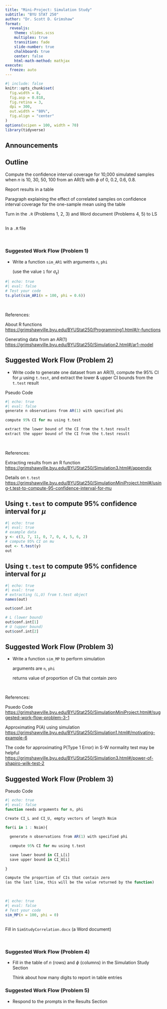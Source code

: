 ```yaml
---
title: "Mini-Project: Simulation Study"
subtitle: "BYU STAT 250"
author: "Dr. Scott D. Grimshaw"
format: 
  revealjs:
    theme: slides.scss
    multiplex: true
    transition: fade
    slide-number: true
    chalkboard: true
    center: false
    html-math-method: mathjax
execute:
  freeze: auto
---
```


```r
#| include: false
knitr::opts_chunk$set(
  fig.width = 8,
  fig.asp = 0.818,
  fig.retina = 3,
  dpi = 300,
  out.width = "80%",
  fig.align = "center"
)
options(scipen = 100, width = 70)
library(tidyverse)
```

## Announcements


## Outline

Compute the confidence interval coverage for 10,000 simulated samples when $n$ is 10, 30, 50, 100 from an AR(1) with $\phi$ of 0, 0.2, 0.6, 0.8.

Report results in a table

Paragraph explaining the effect of correlated samples on confidence interval coverage for the one-sample mean using the table

Turn in the `.R` (Problems 1, 2, 3) and Word document (Problems 4, 5) to LS


## {.smaller}

In a `.R` file

\ 

### Suggested Work Flow (Problem 1) 

-   Write a function `sim_AR1` with arguments `n`, `phi`

    (use the value `1` for $\sigma_\epsilon$)   

```r
#| echo: true
#| eval: false
# Test your code
ts.plot(sim_AR1(n = 100, phi = 0.6))
```   

\ 

References:

About R functions <https://grimshawville.byu.edu/BYUStat250/Programming1.html#/r-functions>

Generating data from an AR(1) <https://grimshawville.byu.edu/BYUStat250/Simulation2.html#/ar1-model>
    


## Suggested Work Flow (Problem 2) {.smaller}

-   Write code to generate one dataset from an AR(1), compute the 95% CI for $\mu$ using `t.test`, and extract the lower & upper CI bounds from the `t.test` result

Pseudo Code
```r
#| echo: true
#| eval: false
generate n observations from AR(1) with specified phi
  
compute 95% CI for mu using t.test

extract the lower bound of the CI from the t.test result
extract the upper bound of the CI from the t.test result
```

\ 

References:

Extracting results from an R function <https://grimshawville.byu.edu/BYUStat250/Simulation3.html#/appendix>

Details on `t.test` <https://grimshawville.byu.edu/BYUStat250/SimulationMiniProject.html#/using-t.test-to-compute-95-confidence-interval-for-mu>


## Using `t.test` to compute 95% confidence interval for $\mu$

```r
#| echo: true
#| eval: true
# example data
y <- c(3, 7, 11, 0, 7, 0, 4, 5, 6, 2)
# compute 95% CI on mu
out <- t.test(y)
out
```

## Using `t.test` to compute 95% confidence interval for $\mu$

```r
#| echo: true
#| eval: true
# extracting (L,U) from t.test object
names(out)

out$conf.int

# L (lower bound)
out$conf.int[1]
# U (upper bound)
out$conf.int[2]
```



## Suggested Work Flow (Problem 3) {.smaller}

-   Write a function `sim_MP` to perform simulation 

    arguments are `n`, `phi`
    
    returns value of proportion of CIs that contain zero

\ 

References:

Psuedo Code <https://grimshawville.byu.edu/BYUStat250/SimulationMiniProject.html#/suggested-work-flow-problem-3-1>

Approximating P(A) using simulation <https://grimshawville.byu.edu/BYUStat250/Simulation1.html#/motivating-example-6>

The code for approximating P(Type 1 Error) in S-W normality test may be helpful <https://grimshawville.byu.edu/BYUStat250/Simulation3.html#/power-of-shapiro-wilk-test-2>


## Suggested Work Flow (Problem 3) {.smaller}

Pseudo Code
```r
#| echo: true
#| eval: false
function needs arguments for n, phi

Create CI_L and CI_U, empty vectors of length Nsim

for(i in 1 : Nsim){
  
  generate n observations from AR(1) with specified phi
  
  compute 95% CI for mu using t.test

  save lower bound in CI_L[i]
  save upper bound in CI_U[i]
  
}

Compute the proportion of CIs that contain zero
(as the last line, this will be the value returned by the function)
```

\ 

```r
#| echo: true
#| eval: false
# Test your code
sim_MP(n = 100, phi = 0)
```   


##

Fill in `SimStudyCorrelation.docx` (a Word document)

\ 

### Suggested Work Flow (Problem 4)
-   Fill in the table of $n$ (rows) and $\phi$ (columns) in the Simulation Study Section

    Think about how many digits to report in table entries

### Suggested Work Flow (Problem 5)
-   Respond to the prompts in the Results Section

